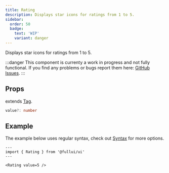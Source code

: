 ```yaml
---
title: Rating
description: Displays star icons for ratings from 1 to 5.
sidebar: 
  order: 50
  badge:
    text: 'WIP'
    variant: danger
---
```


Displays star icons for ratings from 1 to 5.

:::danger
This component is currenty a work in progress and not fully functional. 
If you find any problems or bugs report them here: [GitHub Issues](https://github.com/fullui/ui/issues).
:::

## Props
extends [Tag](/utility/tag).
```ts
value?: number
```

## Example
The example below uses regular syntax, check out [Syntax](/overview/syntax) for more options.

```astro live
---
import { Rating } from '@fullui/ui'
---

<Rating value=5 />
```